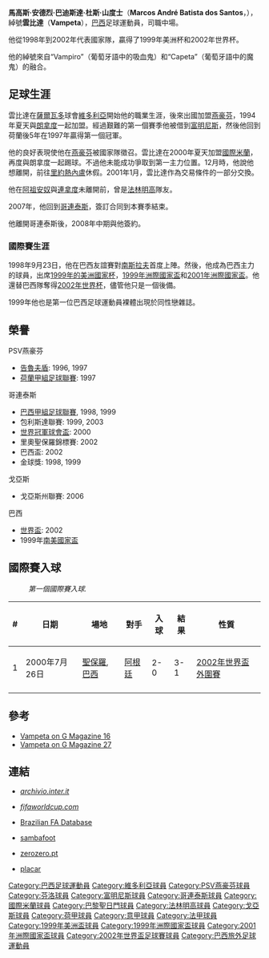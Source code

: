 {{noteTA
|G1=football|G2=南美球會|G3=荷甲|G4=意甲|G5=法甲
|1=zh-hans:万佩塔;zh-hk:雲比達;zh-tw:萬佩塔;}}
{{Infobox Football biography
| playername = 雲比達<br />Vampeta
| image = [[File:Vampeta.jpg|220px]]
| fullname = Marcos André Batista dos Santos
| height = {{Height|m=1.82}}
| dateofbirth = {{birth date and age|1974|3|13}}
| cityofbirth = [[巴希亞|巴希亞]][[纳扎雷|纳扎雷]]
| countryofbirth = [[巴西|巴西]]
| currentclub    = {{tsl|en|Grêmio Esportivo Osasco||Grêmio Osasco}} (教練)
| clubnumber     =
| position       = [[中場|中場]]
| youthyears1    = 1990–1993 |youthclubs1 = [[维多利亚体育俱乐部|維多利亞]]
| years1         = 1993–1994 |clubs1  = [[维多利亚体育俱乐部|維多利亞]]                 |caps1  = 8  |goals1  =  0 
| years2         = 1994–1998 |clubs2  = [[PSV燕豪芬|PSV燕豪芬]]                                   |caps2  = 34 |goals2  =  2 
| years3         = 1995       |clubs3  = → [[VVV芬洛|VVV芬洛]] (借用)                           |caps3  = 7  |goals3  =  3 
| years4         = 1995–1996 |clubs4  = → [[富明尼斯|富明尼斯]] (借用)                          |caps4  = 23 |goals4  =  2
| years5         = 1998–2000 |clubs5  = [[哥連泰斯|哥連泰斯]]                                    |caps5  = 53 |goals5  =  4  
| years6         = 2000       |clubs6  = [[國際米蘭|國際米蘭]]                                    |caps6  = 1  |goals6  =  0  
| years7         = 2001       |clubs7  = [[巴黎聖日耳門|巴黎聖日耳門]]                                |caps7  = 7  |goals7  =  0  
| years8         = 2001       |clubs8  = [[法林明高|法林明高]]                                    |caps8  = 16 |goals8  =  1  
| years9         = 2002–2003 |clubs9  = [[哥連泰斯|哥連泰斯]]                                    |caps9  = 29 |goals9  =  0 
| years10        = 2004       |clubs10 = [[维多利亚体育俱乐部|維多利亞]]                 |caps10 = 6  |goals10 =  0 
| years11        = 2004–2005 |clubs11 = [[科威特競技俱樂部|阿爾科威特]]                 |caps11 = 0  |goals11 =  0  
| years12        = 2005       |clubs12 = [[巴西利亚足球俱乐部|巴西利亚]]                 |caps12 = 37 |goals12 =  0  
| years13        = 2006       |clubs13 = [[戈亞斯體育會|戈亞斯]]                         |caps13 = 1  |goals13 =  0  
| years14        = 2007       |clubs14 = [[哥連泰斯|哥連泰斯]]                                    |caps14 = 19 |goals14 =  0 
| years15        = 2008       |clubs15 = {{tsl|en|Clube Atlético Juventus||祖雲達斯}}        |caps15 =    |goals15 = 
|totalcaps=241
|totalgoals=12
| nationalyears1 = 1998–2002 |nationalteam1 = [[巴西國家足球隊|巴西]] |nationalcaps1 = 39 |nationalgoals1 = 2 
| manageryears1  = 2010      
| manageryears2  = 2011      |managerclubs1 = {{tsl|en|Nacional Atlético Clube (SP)||Nacional (SP)}}  |managerclubs2 = {{tsl|en|Grêmio Esportivo Osasco||Grêmio Osasco}}
}}
'''馬高斯·安德烈·巴迪斯達·杜斯·山度士'''（'''Marcos André Batista dos Santos'''，{{bd|1974年|3月13日|catIDx=Marcos André Batista dos Santos}}），綽號'''雲比達'''（'''Vampeta'''），[[巴西|巴西]]足球運動員，司職中場。

他從1998年到2002年代表國家隊，贏得了1999年美洲杯和2002年世界杯。

他的綽號來自“Vampiro”（葡萄牙語中的吸血鬼）和“Capeta”（葡萄牙語中的魔鬼）的融合。

== 足球生涯 ==

雲比達在[[薩爾瓦多|薩爾瓦多]]球會[[维多利亚体育俱乐部|維多利亞]]開始他的職業生涯，後來出國加盟[[燕豪芬|燕豪芬]]，1994年夏天與[[朗拿度|朗拿度]]一起加盟。經過艱難的第一個賽季他被借到[[富明尼斯|富明尼斯]]，然後他回到荷蘭後5年在1997年贏得第一個冠軍。

他的良好表現使他在[[燕豪芬|燕豪芬]]被國家隊徵召。雲比達在2000年夏天加盟[[國際米蘭|國際米蘭]]，再度與朗拿度一起踢球。不過他未能成功爭取到第一主力位置。12月時，他說他想離開，前往[[里約熱內盧|里約熱內盧]]休假。2001年1月，雲比達作為交易條件的一部分交換{{le|斯蒂芬·達爾馬|Stéphane Dalmat}}。

他在[[阿祖安奴|阿祖安奴]]與[[連拿度|連拿度]]未離開前，曾是[[法林明高|法林明高]]隊友。

2007年，他回到[[哥連泰斯|哥連泰斯]]，簽訂合同到本賽季結束。

他離開哥連泰斯後，2008年中期{{tsl|en|Clube Atlético Juventus||祖雲達斯}}與他簽約。

=== 國際賽生涯 ===

1998年9月23日，他在巴西友誼賽對[[南斯拉夫國家足球隊|南斯拉夫]]首度上陣。然後，他成為巴西主力的球員，出席[[1999年美洲杯足球赛|1999年的美洲國家杯]]，[[1999年洲際國家盃|1999年洲際國家盃]]和[[2001年洲際國家盃|2001年洲際國家盃]]。他還替巴西隊奪得[[2002年世界杯|2002年世界杯]]，儘管他只是一個後備。

1999年他也是第一位巴西足球運動員裸體出現於同性戀雜誌。

== 榮譽 ==
;PSV燕豪芬
* [[告魯夫盾|告魯夫盾]]: 1996, 1997
* [[荷蘭甲組足球聯賽|荷蘭甲組足球聯賽]]: 1997
;哥連泰斯
* [[巴西甲組足球聯賽|巴西甲組足球聯賽]], 1998, 1999
* 包利斯達聯賽: 1999, 2003
* [[世界冠軍球會盃|世界冠軍球會盃]]: 2000
* 里奧聖保羅錦標賽: 2002
* 巴西盃: 2002
* 金球獎: 1998, 1999
;戈亞斯
* 戈亞斯州聯賽: 2006
;巴西
* [[世界盃|世界盃]]: 2002
* 1999年[[南美國家盃|南美國家盃]]

== 國際賽入球 ==
:''第一個國際賽入球.''
{| class="wikitable"
! # !! 日期 !! 場地 !! 對手 !! 入球 !! 結果 !! 性質
|-
| 1 || 2000年7月26日 || [[聖保羅|聖保羅]], [[巴西|巴西]] || [[阿根廷|阿根廷]] || 2-0 || 3-1 || [[2002年世界盃外圍賽|2002年世界盃外圍賽]]
|-
|}

== 參考 ==
* [https://web.archive.org/web/20090404122955/http://www.brazil-on-sale.com/items/magazines/g-magazine/g-magazine-16-15162753u016-detail.htm Vampeta on G Magazine 16]
* [https://web.archive.org/web/20090507132608/http://www.brazil-on-sale.com/items/magazines/g-magazine/g-magazine-27-15162753n027-detail.htm Vampeta on G Magazine 27]
{{Reflist}}

== 連結 ==
* {{it icon}} [http://archivio.inter.it/cgi-bin/giocatori-scheda?codice=G0703&L=en ''archivio.inter.it'']
* {{en icon}} [https://web.archive.org/web/20060703032955/http://2002.fifaworldcup.yahoo.com/02/en/t/t/pl/3240/index.html ''fifaworldcup.com'']
* {{pt icon}} [http://www.cbf.com.br/php/registro.php?i=117337 Brazilian FA Database]{{dead link|date=2018年2月 |bot=InternetArchiveBot |fix-attempted=yes }}
* {{en icon}} [https://web.archive.org/web/20081012052912/http://www.sambafoot.co.uk/players/35_Vampeta.html sambafoot]
* {{pt icon}} [https://web.archive.org/web/20080109012039/http://www.zerozero.pt/pt/jogador.php?id=3078&search=1 zerozero.pt]
* {{pt icon}} [http://placar.abril.com.br/corinthians/fichas/images/vampeta.jpg placar]{{dead link|date=2018年2月 |bot=InternetArchiveBot |fix-attempted=yes }}

{{2002年世界盃足球賽巴西參賽名單}}

{{DEFAULTSORT:Vampeta}}
[[Category:巴西足球運動員|Category:巴西足球運動員]]
[[Category:維多利亞球員|Category:維多利亞球員]]
[[Category:PSV燕豪芬球員|Category:PSV燕豪芬球員]]
[[Category:芬洛球員|Category:芬洛球員]]
[[Category:富明尼斯球員|Category:富明尼斯球員]]
[[Category:哥連泰斯球員|Category:哥連泰斯球員]]
[[Category:國際米蘭球員|Category:國際米蘭球員]]
[[Category:巴黎聖日門球員|Category:巴黎聖日門球員]]
[[Category:法林明高球員|Category:法林明高球員]]
[[Category:戈亞斯球員|Category:戈亞斯球員]]
[[Category:荷甲球員|Category:荷甲球員]]
[[Category:意甲球員|Category:意甲球員]]
[[Category:法甲球員|Category:法甲球員]]
[[Category:1999年美洲盃球員|Category:1999年美洲盃球員]]
[[Category:1999年洲際國家盃球員|Category:1999年洲際國家盃球員]]
[[Category:2001年洲際國家盃球員|Category:2001年洲際國家盃球員]]
[[Category:2002年世界盃足球賽球員|Category:2002年世界盃足球賽球員]]
[[Category:巴西旅外足球運動員|Category:巴西旅外足球運動員]]